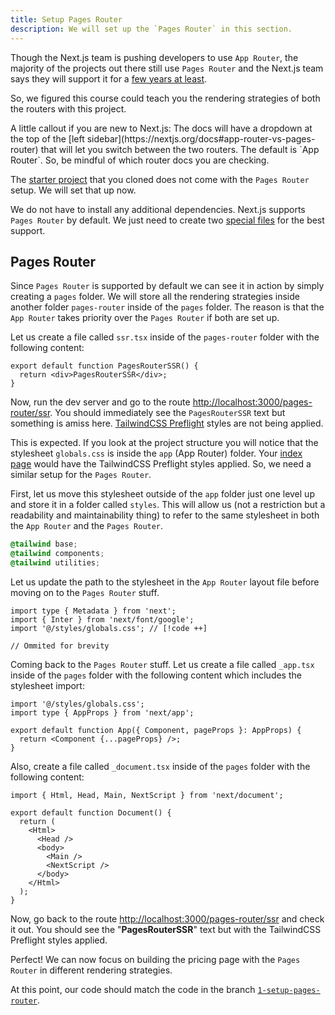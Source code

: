 ```yaml
---
title: Setup Pages Router
description: We will set up the `Pages Router` in this section.
---
```


Though the Next.js team is pushing developers to use `App Router`, the majority of the projects out there still use `Pages Router` and the Next.js team says they will support it for a [few years at least](https://github.com/vercel/next.js/discussions/56655).

So, we figured this course could teach you the rendering strategies of both the routers with this project.

<Callout type="warn">
  A little callout if you are new to Next.js: The docs will have a dropdown at
  the top of the [left
  sidebar](https://nextjs.org/docs#app-router-vs-pages-router) that will let you
  switch between the two routers. The default is `App Router`. So, be mindful of
  which router docs you are checking.
</Callout>

The [starter project](https://github.com/yaralahruthik/dynamic-pricing-page-next) that you cloned does not come with the `Pages Router` setup. We will set that up now.

We do not have to install any additional dependencies. Next.js supports `Pages Router` by default. We just need to create two [special files](https://nextjs.org/docs/getting-started/project-structure#special-files) for the best support.

## Pages Router

Since `Pages Router` is supported by default we can see it in action by simply creating a `pages` folder. We will store all the rendering strategies inside another folder `pages-router` inside of the `pages` folder. The reason is that the `App Router` takes priority over the `Pages Router` if both are set up.

Let us create a file called `ssr.tsx` inside of the `pages-router` folder with the following content:

```tsx title="src/pages/pages-router/ssr.tsx"
export default function PagesRouterSSR() {
  return <div>PagesRouterSSR</div>;
}
```

Now, run the dev server and go to the route [http://localhost:3000/pages-router/ssr](http://localhost:3000/pages-router/ssr). You should immediately see the `PagesRouterSSR` text but something is amiss here. [TailwindCSS Preflight](https://tailwindcss.com/docs/preflight) styles are not being applied.

This is expected. If you look at the project structure you will notice that the stylesheet `globals.css` is inside the `app` (App Router) folder. Your [index page](http://localhost:3000/) would have the TailwindCSS Preflight styles applied. So, we need a similar setup for the `Pages Router`.

First, let us move this stylesheet outside of the `app` folder just one level up and store it in a folder called `styles`. This will allow us (not a restriction but a readability and maintainability thing) to refer to the same stylesheet in both the `App Router` and the `Pages Router`.

```css title="src/styles/globals.css"
@tailwind base;
@tailwind components;
@tailwind utilities;
```

Let us update the path to the stylesheet in the `App Router` layout file before moving on to the `Pages Router` stuff.

```tsx title="src/app/layout.tsx"
import type { Metadata } from 'next';
import { Inter } from 'next/font/google';
import '@/styles/globals.css'; // [!code ++]

// Ommited for brevity
```

Coming back to the `Pages Router` stuff. Let us create a file called `_app.tsx` inside of the `pages` folder with the following content which includes the stylesheet import:

```tsx title="src/pages/_app.tsx"
import '@/styles/globals.css';
import type { AppProps } from 'next/app';

export default function App({ Component, pageProps }: AppProps) {
  return <Component {...pageProps} />;
}
```

Also, create a file called `_document.tsx` inside of the `pages` folder with the following content:

```tsx title="src/pages/_document.tsx"
import { Html, Head, Main, NextScript } from 'next/document';

export default function Document() {
  return (
    <Html>
      <Head />
      <body>
        <Main />
        <NextScript />
      </body>
    </Html>
  );
}
```

Now, go back to the route [http://localhost:3000/pages-router/ssr](http://localhost:3000/pages-router/ssr) and check it out. You should see the "**PagesRouterSSR**" text but with the TailwindCSS Preflight styles applied.

Perfect! We can now focus on building the pricing page with the `Pages Router` in different rendering strategies.

At this point, our code should match the code in the branch [`1-setup-pages-router`](https://github.com/yaralahruthik/dynamic-pricing-page-next/tree/1-setup-pages-router).
